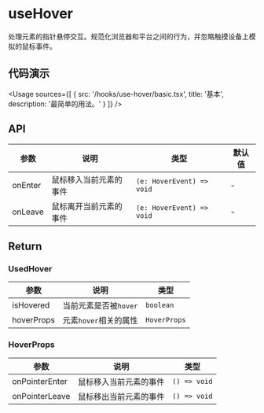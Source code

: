 
# useHover

处理元素的指针悬停交互。规范化浏览器和平台之间的行为，并忽略触摸设备上模拟的鼠标事件。

## 代码演示

<Usage
  sources={[
    {
      src: '/hooks/use-hover/basic.tsx',
      title: '基本',
      description: '最简单的用法。'
    }
  ]}
/>

## API

| 参数    | 说明                   | 类型                      | 默认值 |
| ------- | ---------------------- | ------------------------- | ------ |
| onEnter | 鼠标移入当前元素的事件 | `(e: HoverEvent) => void` | -      |
| onLeave | 鼠标离开当前元素的事件 | `(e: HoverEvent) => void` | -      |

## Return

### UsedHover

| 参数       | 说明                  | 类型         |
| ---------- | --------------------- | ------------ |
| isHovered  | 当前元素是否被`hover` | `boolean`    |
| hoverProps | 元素`hover`相关的属性 | `HoverProps` |

### HoverProps

| 参数           | 说明                   | 类型         |
| -------------- | ---------------------- | ------------ |
| onPointerEnter | 鼠标移入当前元素的事件 | `() => void` |
| onPointerLeave | 鼠标移出当前元素的事件 | `() => void` |
